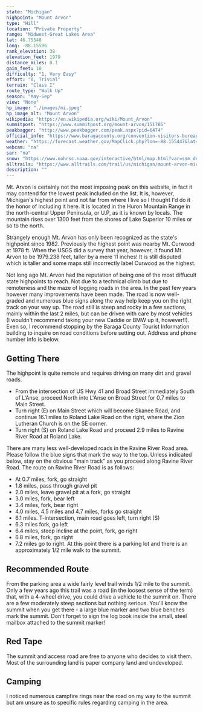```yaml
---
state: "Michigan"
highpoint: "Mount Arvon"
type: "Hill"
location: "Private Property"
range: "Midwest-Great Lakes Area"
lat: 46.75548
long: -88.15596
rank_elevation: 38
elevation_feet: 1979
distance_miles: 0.1
gain_feet: 10
difficulty: "1, Very Easy"
effort: "0, Trivial"
terrain: "Class I"
route_type: "Walk Up"
season: "May-Sep"
view: "None"
hp_image: "./images/mi.jpeg"
hp_image_alt: "Mount Arvon"
wikipedia: "https://en.wikipedia.org/wiki/Mount_Arvon"
summitpost: "https://www.summitpost.org/mount-arvon/151786"
peakbagger: "http://www.peakbagger.com/peak.aspx?pid=6474"
official_info: "https://www.baragacounty.org/convention-visitors-bureau/things-to-do/mt-arvon/"
weather: "https://forecast.weather.gov/MapClick.php?lon=-88.155447&lat=46.755822"
webcam: "na"
sar: "na"
snow: "https://www.nohrsc.noaa.gov/interactive/html/map.html?var=ssm_depth&min_x=-88.2239598120336&min_y=46.6558212280273&max_x=-88.0869380151148&max_y=46.8558212280273&bgvar=dem&shdvar=shading&title=0&width=800&height=450&font=0&lbl=m&palette=0&h_o=0&metric=0&lp=0&no_header=0&snap=1&o7=1&o9=1&o11=1&o13=1"
alltrails: "https://www.alltrails.com/trail/us/michigan/mount-arvon-michigan-highpoint"
description: ""
---
```


Mt. Arvon is certainly not the most imposing peak on this website, in fact it may contend for the lowest peak included on the list. It is, however, Michigan's highest point and not far from where I live so I thought I'd do it the honor of including it here. It is located in the Huron Mountain Range in the north-central Upper Peninsula, or U.P, as it is known by locals. The mountain rises over 1300 feet from the shores of Lake Superior 10 miles or so to the north.

Strangely enough Mt. Arvon has only been recognized as the state's highpoint since 1982. Previously the highest point was nearby Mt. Curwood at 1978 ft. When the USGS did a survey that year, however, it found Mt. Arvon to be 1979.238 feet, taller by a mere 11 inches! It is still disputed which is taller and some maps still incorrectly label Curwood as the highest.

Not long ago Mt. Arvon had the reputation of being one of the most diffucult state highpoints to reach. Not due to a technical climb but due to remoteness and the maze of logging roads in the area. In the past few years however many improvements have been made. The road is now well-graded and numerous blue signs along the way help keep you on the right track on your way up. The road still is steep and rocky in a few sections, mainly within the last 2 miles, but can be driven with care by most vehicles (I wouldn't recommend taking your new Caddie or BMW up it, however!!). Even so, I recommend stopping by the Baraga County Tourist Information building to inquire on road conditions before setting out. Address and phone number info is below.

## Getting There
The highpoint is quite remote and requires driving on many dirt and gravel roads.
- From the intersection of US Hwy 41 and Broad Street immediately South of L'Anse, proceed North into L'Anse on Broad Street for 0.7 miles to Main Street.
- Turn right (E) on Main Street which will become Skanee Road, and continue 16.1 miles to Roland Lake Road on the right, where the Zion Lutheran Church is on the SE corner.
- Turn right (S) on Roland Lake Road and proceed 2.9 miles to Ravine River Road at Roland Lake.

There are many less well-developed roads in the Ravine River Road area. Please follow the blue signs that mark the way to the top. Unless indicated below, stay on the obvious "main track" as you proceed along Ravine River Road. The route on Ravine River Road is as follows:
- At 0.7 miles, fork, go straight
- 1.8 miles, pass through gravel pit
- 2.0 miles, leave gravel pit at a fork, go straight
- 3.0 miles, fork, bear left
- 3.4 miles, fork, bear right
- 4.0 miles, 4.5 miles and 4.7 miles, forks go straight
- 6.1 miles. T-intersection, main road goes left, turn right (S)
- 6.3 miles fork, go left
- 6.4 miles, steep incline at the point, fork, go right
- 6.8 miles, fork, go right
- 7.2 miles go to right. At this point there is a parking lot and there is an approximately 1/2 mile walk to the summit.

## Recommended Route
From the parking area a wide fairly level trail winds 1/2 mile to the summit. Only a few years ago this trail was a road (in the loosest sense of the term) that, with a 4-wheel drive, you could drive a vehicle to the summit on. There are a few moderately steep sections but nothing serious. You'll know the summit when you get there - a large blue marker and two blue benches mark the summit. Don't forget to sign the log book inside the small, steel mailbox attached to the summit marker!

## Red Tape
The summit and access road are free to anyone who decides to visit them. Most of the surrounding land is paper company land and undeveloped.

## Camping
I noticed numerous campfire rings near the road on my way to the summit but am unsure as to specific rules regarding camping in the area.
